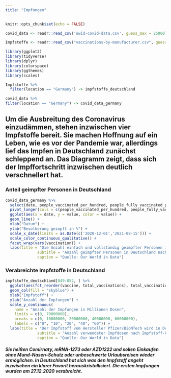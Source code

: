 ```yaml
---
title: "Impfungen"
---
```


```r
knitr::opts_chunk$set(echo = FALSE)
```

```r
covid_data <- readr::read_csv('owid-covid-data.csv', guess_max = 25000)
```

```r
Impfstoffe <- readr::read_csv("vaccinations-by-manufacturer.csv", guess_max = 75000)
```

```r
library(ggplot2)
library(tidyverse)
library(dplyr)
library(colorspace)
library(ggthemes)
library(scales)
```

```r
Impfstoffe %>%
  filter(location == "Germany") -> impfstoffe_deutschland
```

```r
covid_data %>%
filter(location == "Germany") -> covid_data_germany 
```

## Um die Ausbreitung des Coronavirus einzudämmen, stehen inzwischen vier Impfstoffe bereit. Sie machen Hoffnung auf ein Leben, wie es vor der Pandemie war, allerdings lief das Impfen in Deutschland zunächst schleppend an. Das Diagramm zeigt, dass sich der Impffortschritt inzwischen deutlich verschnellert hat.

### Anteil geimpfter Personen in Deutschland

```r
covid_data_germany %>%
  select(date, people_vaccinated_per_hundred, people_fully_vaccinated_per_hundred) %>%
  pivot_longer(cols = c(people_vaccinated_per_hundred, people_fully_vaccinated_per_hundred), names_to = "vaccination") %>%
  ggplot(aes(x = date, y = value, color = value)) +
  geom_line() +
  xlab("Datum") +
  ylab("Bevölkerung geimpft in %") +
  scale_x_date(limits = as.Date(c('2020-12-01','2021-08-15'))) +
  scale_color_continuous_qualitative() +
  facet_wrap(vars(vaccination)) +
  labs(title = "Die Anzahl einfach und vollständig geimpfter Personen in Deutschland\nsteigt seit Anfang des Jahres 2021 stark an",
              subtitle = "Anzahl geimpfter Personen in Deutschland nach Datum",
              caption = "Quelle: Our World in Data")
```

### Verabreichte Impfstoffe in Deutschland

```r
impfstoffe_deutschland[849:852, ] %>%
  ggplot(aes(fct_reorder(vaccine, total_vaccinations), total_vaccinations)) +
  geom_col(fill = "skyblue") +
  xlab("Impfstoff") +
  ylab("Anzahl der Impfungen") +
  scale_y_continuous(
    name = "Anzahl der Impfungen in Millionen Dosen",
    limits = c(0, 70000000),
    breaks = c(0, 10000000, 20000000, 40000000, 60000000),
    labels = c("0", "10", "20", "40", "60")) +
  labs(title = "Der Impfstoff vom Hersteller Pfizer/BioNTech wird in Deutschland\nmit großem Abtand am meisten verabreicht",
              subtitle = "Anzahl verwendeter Impfdosen nach Impfstoff-Hersteller",
              caption = "Quelle: Our World in Data")
```

##### Sie heißen Comirnaty, mRNA-1273 oder AZD1222 und sollen Einkaufen ohne Mund-Nasen-Schutz oder unbeschwerte Urlaubsreisen wieder ermöglichen. In Deutschland hat sich was den Impfstoff angeht inzwischen ein klarer Favorit herauskristallisiert. Die ersten Impfungen wurden am 27.12.2020 verabreicht.